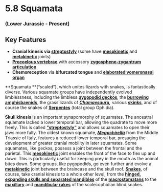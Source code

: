 # 5.8 Squamata


### (Lower Jurassic - Present)


## Key Features



*   **Cranial kinesis via [streptostyly](#333_iguanaiguanaskull)** (some have **[mesokinetic](#328_uroplatusfimbriatusskull)** and **[metakinetic](#332_lialisburtoniswhole)** joints)
*   **[Procoelous vertebrae](#338_varanussalvatorpelvis)** with accessory **[zygosphene-zygantrum articulation](#360_eunectesmurinusvertebra)**.
*   **Chemoreception** via **bifurcated tongue** and **[elaborated vomeronasal organ](#339_corallusendocast)**

**Squamata **(“scaled”), which unites lizards with snakes, is fantastically diverse. Various squamate groups have independently evolved limblessness, including the limbless **[pygopodid geckos](#332_lialisburtoniswhole)**, the **[burrowing](#206_amphisbaenafuliginosaskull)** **[amphisbaenids](#141_macrorhineuraskinneriskull)**, the grass lizards of **_[Chamaesaura](#329_chamaesauraanguinawhole),_** various **[skinks](#335_feyliniacurroriwhole)**, and of course the snakes of **[Serpentes](#330_bitiscaudaliswhole)** (total group Ophidia).

**Skull kinesis** is an important synapomorphy of squamates. The ancestral squamate lacked a lower temporal bar, allowing the quadrate to move more freely. This is called **["streptostyly"](#207_agamastellioskull)** and allows squamates to open their jaws more fully. The oldest known squamate, **_[Megachirella](#346_megachirellawachtlerislab)_** from the Middle Triassic of Italy, features a reduced lower temporal bar, presaging the development of greater cranial mobility in later squamates. Some squamates, like geckos, possess a joint between the frontal and the parietal. This **[mesokinetic](#328_uroplatusfimbriatusskull)** joint enables the front of the face to flex up and down. This is particularly useful for keeping prey in the mouth as the animal bites down. Some groups, like pygopodids, go even further and evolve a **[metakinetic](#332_lialisburtoniswhole)** joint between the braincase and the skull roof. **[Snakes](#334_corallusskull)**, of course, take cranial kinesis to a whole other level, from the **[hinged, expanding skulls and separated mandibles](#212_heterodonplatirhinoseatingfrog)** of the **[macrostomatans](#211_crotalusadamanteusskull)** to the **[maxillary](#210_typhlopslumbricalismaxillaryrake)** and **[mandibular rakes](#215_leptotyphlopsscutifronsmandibularrake)** of the scolecophidian blind snakes.
